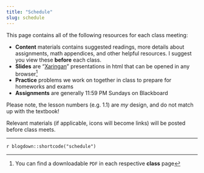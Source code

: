 ```yaml
---
title: "Schedule"
slug: schedule
---
```


This page contains all of the following resources for each class meeting: 

- <i class="fas fa-info-circle"></i> **Content** materials contains suggested readings, more details about assignments, math appendices, and other helpful resources. I suggest you view these **before** each class.
- <i class="fas fa-chalkboard-teacher"></i> **Slides** are "[Xaringan](https://github.com/yihui/xaringan)" presentations in html that can be opened in any browser^[You can find a downloadable <i class="fas fa-file-pdf"></i> `PDF` in each respective <i class="fas fa-info-circle"></i> **class** page]
- <i class="fas fa-dumbbell"></i> **Practice** problems we work on together in class to prepare for homeworks and exams
- <i class="fas fa-laptop-code"></i> **Assignments** are generally 11:59 PM Sundays on Blackboard

Please note, the lesson numbers (e.g. 1.1) are *my* design, and do not match up with the textbook!

Relevant materials (if applicable, icons will become links) will be posted before class meets.

---

`r blogdown::shortcode("schedule")`
